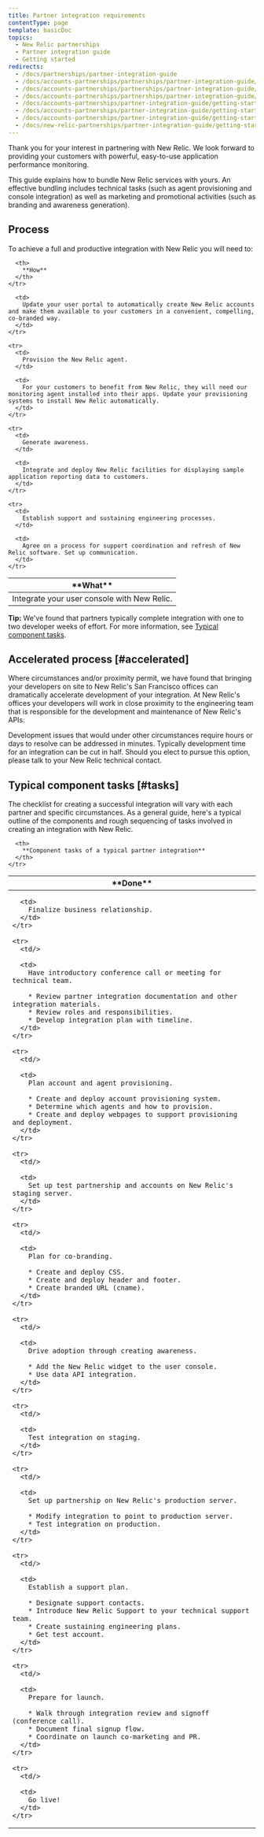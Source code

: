```yaml
---
title: Partner integration requirements
contentType: page
template: basicDoc
topics:
  - New Relic partnerships
  - Partner integration guide
  - Getting started
redirects:
  - /docs/partnerships/partner-integration-guide
  - /docs/accounts-partnerships/partnerships/partner-integration-guide/partner-integration-guide
  - /docs/accounts-partnerships/partnerships/partner-integration-guide/integration-requirements
  - /docs/accounts-partnerships/partnerships/partner-integration-guide/driving-adoption-creating-awareness
  - /docs/accounts-partnerships/partner-integration-guide/getting-started/integration-requirements
  - /docs/accounts-partnerships/partner-integration-guide/getting-started/partner-integration-requirements
  - /docs/accounts-partnerships/partner-integration-guide/getting-started/driving-adoption-creating-awareness
  - /docs/new-relic-partnerships/partner-integration-guide/getting-started/driving-adoption-creating-awareness
---
```


Thank you for your interest in partnering with New Relic. We look forward to providing your customers with powerful, easy-to-use application performance monitoring.

This guide explains how to bundle New Relic services with yours. An effective bundling includes technical tasks (such as agent provisioning and console integration) as well as marketing and promotional activities (such as branding and awareness generation).

## Process

To achieve a full and productive integration with New Relic you will need to:

<Table>
  <thead>
    <tr>
      <th width={200}>
        **What**
      </th>

      <th>
        **How**
      </th>
    </tr>
  </thead>

  <tbody>
    <tr>
      <td>
        Integrate your user console with New Relic.
      </td>

      <td>
        Update your user portal to automatically create New Relic accounts and make them available to your customers in a convenient, compelling, co-branded way.
      </td>
    </tr>

    <tr>
      <td>
        Provision the New Relic agent.
      </td>

      <td>
        For your customers to benefit from New Relic, they will need our monitoring agent installed into their apps. Update your provisioning systems to install New Relic automatically.
      </td>
    </tr>

    <tr>
      <td>
        Generate awareness.
      </td>

      <td>
        Integrate and deploy New Relic facilities for displaying sample application reporting data to customers.
      </td>
    </tr>

    <tr>
      <td>
        Establish support and sustaining engineering processes.
      </td>

      <td>
        Agree on a process for support coordination and refresh of New Relic software. Set up communication.
      </td>
    </tr>
  </tbody>
</Table>

**Tip:** We've found that partners typically complete integration with one to two developer weeks of effort. For more information, see [Typical component tasks](#tasks).

## Accelerated process [#accelerated]

Where circumstances and/or proximity permit, we have found that bringing your developers on site to New Relic's San Francisco offices can dramatically accelerate development of your integration. At New Relic's offices your developers will work in close proximity to the engineering team that is responsible for the development and maintenance of New Relic's APIs.

Development issues that would under other circumstances require hours or days to resolve can be addressed in minutes. Typically development time for an integration can be cut in half. Should you elect to pursue this option, please talk to your New Relic technical contact.

## Typical component tasks [#tasks]

The checklist for creating a successful integration will vary with each partner and specific circumstances. As a general guide, here's a typical outline of the components and rough sequencing of tasks involved in creating an integration with New Relic.

<Table>
  <thead>
    <tr>
      <th width={75}>
        **Done**
      </th>

      <th>
        **Component tasks of a typical partner integration**
      </th>
    </tr>
  </thead>

  <tbody>
    <tr>
      <td/>

      <td>
        Finalize business relationship.
      </td>
    </tr>

    <tr>
      <td/>

      <td>
        Have introductory conference call or meeting for technical team.

        * Review partner integration documentation and other integration materials.
        * Review roles and responsibilities.
        * Develop integration plan with timeline.
      </td>
    </tr>

    <tr>
      <td/>

      <td>
        Plan account and agent provisioning.

        * Create and deploy account provisioning system.
        * Determine which agents and how to provision.
        * Create and deploy webpages to support provisioning and deployment.
      </td>
    </tr>

    <tr>
      <td/>

      <td>
        Set up test partnership and accounts on New Relic's staging server.
      </td>
    </tr>

    <tr>
      <td/>

      <td>
        Plan for co-branding.

        * Create and deploy CSS.
        * Create and deploy header and footer.
        * Create branded URL (cname).
      </td>
    </tr>

    <tr>
      <td/>

      <td>
        Drive adoption through creating awareness.

        * Add the New Relic widget to the user console.
        * Use data API integration.
      </td>
    </tr>

    <tr>
      <td/>

      <td>
        Test integration on staging.
      </td>
    </tr>

    <tr>
      <td/>

      <td>
        Set up partnership on New Relic's production server.

        * Modify integration to point to production server.
        * Test integration on production.
      </td>
    </tr>

    <tr>
      <td/>

      <td>
        Establish a support plan.

        * Designate support contacts.
        * Introduce New Relic Support to your technical support team.
        * Create sustaining engineering plans.
        * Get test account.
      </td>
    </tr>

    <tr>
      <td/>

      <td>
        Prepare for launch.

        * Walk through integration review and signoff (conference call).
        * Document final signup flow.
        * Coordinate on launch co-marketing and PR.
      </td>
    </tr>

    <tr>
      <td/>

      <td>
        Go live!
      </td>
    </tr>
  </tbody>
</Table>
